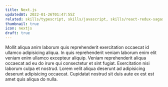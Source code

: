 ```yaml
---
title: Next.js
updatedAt: 2022-01-26T01:47:55Z
related: skills/typescript, skills/javascript, skills/react-redux-sagas
thumbnail: true
icon: nextjs
draft: true
---
```


Mollit aliqua anim laborum quis reprehenderit exercitation occaecat id ullamco adipisicing aliqua. In quis reprehenderit veniam laborum enim elit veniam enim ullamco excepteur aliquip. Veniam reprehenderit aliqua occaecat ad eu do irure qui consectetur et sint fugiat. Exercitation nisi laborum culpa et nostrud. Lorem velit aliqua deserunt ad adipisicing deserunt adipisicing occaecat. Cupidatat nostrud sit duis aute ex est est amet quis aliqua do nulla.

<!-- end -->

